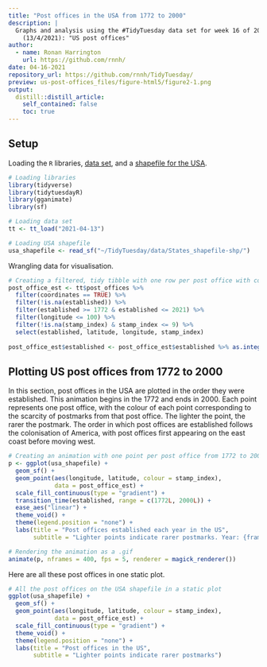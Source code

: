 ```yaml
---
title: "Post offices in the USA from 1772 to 2000"
description: |
  Graphs and analysis using the #TidyTuesday data set for week 16 of 2021
    (13/4/2021): "US post offices"
author:
  - name: Ronan Harrington
    url: https://github.com/rnnh/
date: 04-16-2021
repository_url: https://github.com/rnnh/TidyTuesday/
preview: us-post-offices_files/figure-html5/figure2-1.png
output:
  distill::distill_article:
    self_contained: false
    toc: true
---
```


## Setup

Loading the `R` libraries, [data set](https://github.com/rfordatascience/tidytuesday/blob/master/data/2021/2021-04-13/readme.md),
and a [shapefile for the USA](https://hub.arcgis.com/datasets/1b02c87f62d24508970dc1a6df80c98e_0?geometry=112.602%2C27.335%2C17.328%2C66.497).

```r
# Loading libraries
library(tidyverse)
library(tidytuesdayR)
library(gganimate)
library(sf)

# Loading data set
tt <- tt_load("2021-04-13")

# Loading USA shapefile
usa_shapefile <- read_sf("~/TidyTuesday/data/States_shapefile-shp/")
```

Wrangling data for visualisation.

```r
# Creating a filtered, tidy tibble with one row per post office with coordinates
post_office_est <- tt$post_offices %>%
  filter(coordinates == TRUE) %>%
  filter(!is.na(established)) %>%
  filter(established >= 1772 & established <= 2021) %>%
  filter(longitude <= 100) %>%
  filter(!is.na(stamp_index) & stamp_index <= 9) %>%
  select(established, latitude, longitude, stamp_index)
  
post_office_est$established <- post_office_est$established %>% as.integer()
```

## Plotting US post offices from 1772 to 2000

In this section, post offices in the USA are plotted in the order they were
established. This animation begins in the 1772 and ends in 2000. Each point
represents one post office, with the colour of each point corresponding to the
scarcity of postmarks from that post office. The lighter the point, the rarer
the postmark. The order in which post offices are established follows the
colonisation of America, with post offices first appearing on the east coast
before moving west.

```r
# Creating an animation with one point per post office from 1772 to 2000
p <- ggplot(usa_shapefile) +
  geom_sf() +
  geom_point(aes(longitude, latitude, colour = stamp_index),
             data = post_office_est) +
  scale_fill_continuous(type = "gradient") +
  transition_time(established, range = c(1772L, 2000L)) +
  ease_aes("linear") +
  theme_void() +
  theme(legend.position = "none") +
  labs(title = "Post offices established each year in the US",
       subtitle = "Lighter points indicate rarer postmarks. Year: {frame_time}")

# Rendering the animation as a .gif
animate(p, nframes = 400, fps = 5, renderer = magick_renderer())
```

Here are all these post offices in one static plot.

```r
# All the post offices on the USA shapefile in a static plot
ggplot(usa_shapefile) +
  geom_sf() +
  geom_point(aes(longitude, latitude, colour = stamp_index),
             data = post_office_est) +
  scale_fill_continuous(type = "gradient") +
  theme_void() +
  theme(legend.position = "none") +
  labs(title = "Post offices in the US",
       subtitle = "Lighter points indicate rarer postmarks")
```

